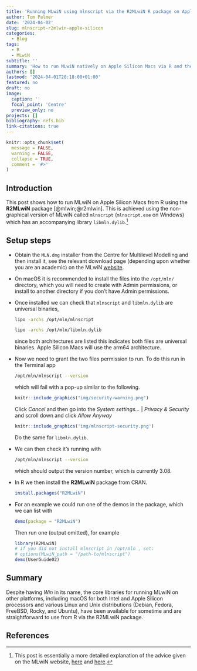 ```yaml
---
title: 'Running MLwiN using mlnscript via the R2MLwiN R package on Apple Silicon Macs '
author: Tom Palmer
date: '2024-04-02'
slug: mlnscript-r2mlwin-apple-silicon
categories:
  - Blog
tags:
  - R
  - MLwiN
subtitle: ''
summary: 'How to run MLwiN natively on Apple Silicon Macs via R and the R2MLwiN package.'
authors: []
lastmod: '2024-04-01T20:18:00+01:00'
featured: no
draft: no
image:
  caption: ''
  focal_point: 'Centre'
  preview_only: no
projects: []
bibliography: refs.bib
link-citations: true
---
```


```r
knitr::opts_chunk$set(
  message = FALSE,
  warning = FALSE,
  collapse = TRUE,
  comment = '#>'
)
```

## Introduction

This post shows how to run MLwiN on Apple Silicon Macs from R using the **R2MLwiN** package [@mlwin;@r2mlwin]. This is achieved using the non-graphical version of MLwiN called `mlnscript` (`mlnscript.exe` on Windows) which has an accompanying library `libmln.dylib`.^[This post is essentially a more detailed explanation of the advice given on the MLwiN website, [here](https://www.bristol.ac.uk/cmm/software/support/support-faqs/commands-macros.html) and [here](https://www.bristol.ac.uk/cmm/software/mlwin/features/sysreq.html#unix).]

## Setup steps

* Obtain the `MLN.dmg` installer from the Centre for Multilevel Modelling and then install it, see the relevant download page (depending upon whether you are an academic) on the MLwiN [website](https://www.bristol.ac.uk/cmm/software/mlwin/).
* On macOS it is recommended to install the files into the `/opt/mln/` directory, which you will need to create with Admin permissions, or install to another directory if you don't have Admin permissions.
* Once installed we can check that `mlnscript` and `libmln.dylib` are universal binaries,
  ```bash
  lipo -archs /opt/mln/mlnscript
  ```
  ```bash
  lipo -archs /opt/mln/libmln.dylib
  ```
  since both architectures are listed this indicates both files are universal binaries. Apple Silicon Macs will use the arm64 architecture.
* Now we need to grant the two files permission to run. To do this run in the Terminal app
  ```bash
  /opt/mln/mlnscript --version
  ```
  which will fail with a pop-up similar to the following.
  ```r
  knitr::include_graphics("img/security-warning.png")
  ```
  Click *Cancel* and then go into the *System settings...* | *Privacy & Security* and scroll down and click *Allow Anyway*
  ```r
  knitr::include_graphics('img/mlnscript-security.png')
  ```
  Do the same for `libmln.dylib`.

* We can then check it's running with
  ```bash
  /opt/mln/mlnscript --version
  ```
  which should output the version number, which is currently 3.08.

* In R we then install the **R2MLwiN** package from CRAN.
  ```r
  install.packages("R2MLwiN")
  ```

* For an example we could run one of the demos in the package, which we can list with
  ```r
  demo(package = "R2MLwiN")
  ```
  Then run one (output omitted), for example
  ```r
  library(R2MLwiN)
  # if you did not install mlnscript in /opt/mln , set:
  # options(MLwiN_path = "/path-to/mlnscript")
  demo(UserGuide02)
  ```

## Summary

Despite having *Win* in its name, the core libraries for running MLwiN on other platforms, including macOS for both Intel and Apple Silicon processors and various Linux and Unix distributions (Debian, Fedora, FreeBSD, Rocky, and Ubuntu), have been available for sometime and are straightforward to use from R via the R2MLwiN package.

## References
